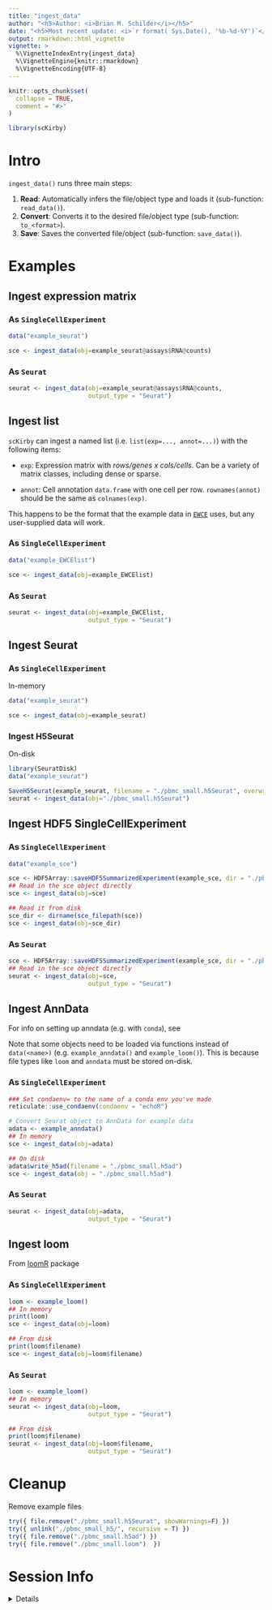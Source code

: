 ```yaml
---
title: "ingest_data"
author: "<h5>Author: <i>Brian M. Schilder</i></h5>" 
date: "<h5>Most recent update: <i>`r format( Sys.Date(), '%b-%d-%Y')`</i></h5>"
output: rmarkdown::html_vignette
vignette: >
  %\VignetteIndexEntry{ingest_data}
  %\VignetteEngine{knitr::rmarkdown}
  %\VignetteEncoding{UTF-8}
---
```


```r
knitr::opts_chunk$set(
  collapse = TRUE,
  comment = "#>"
)
```

```r
library(scKirby)
```

# Intro 

`ingest_data()` runs three main steps:

1. **Read**: Automatically infers the file/object type and loads it (sub-function: `read_data()`).  
2. **Convert**: Converts it to the desired file/object type (sub-function: `to_<format>`). 
3. **Save**: Saves the converted file/object (sub-function: `save_data()`).

# Examples 

## Ingest expression matrix  

### As `SingleCellExperiment`  

```r
data("example_seurat")

sce <- ingest_data(obj=example_seurat@assays$RNA@counts)
```

### As `Seurat` 

```r
seurat <- ingest_data(obj=example_seurat@assays$RNA@counts, 
                      output_type = "Seurat") 
```



## Ingest list 

`scKirby` can ingest a named list (i.e. `list(exp=..., annot=...)`) with the following items:  

- `exp`: Expression matrix with *rows/genes x cols/cells*. 
Can be a variety of matrix classes, including dense or sparse.  

- `annot`: Cell annotation `data.frame` with one cell per row. 
`rownames(annot)` should be the same as `colnames(exp)`. 

This happens to be the format that the example data in [`EWCE`](https://github.com/NathanSkene/EWCE) uses, but any user-supplied data will work. 

### As `SingleCellExperiment`  

```r
data("example_EWCElist")

sce <- ingest_data(obj=example_EWCElist)
```

### As `Seurat` 

```r
seurat <- ingest_data(obj=example_EWCElist, 
                      output_type = "Seurat")
```



## Ingest Seurat 

### As `SingleCellExperiment`  

In-memory

```r
data("example_seurat")

sce <- ingest_data(obj=example_seurat)
```

### Ingest H5Seurat  

On-disk 

```r
library(SeuratDisk)
data("example_seurat")

SaveH5Seurat(example_seurat, filename = "./pbmc_small.h5Seurat", overwrite = T)
seurat <- ingest_data(obj="./pbmc_small.h5Seurat")
```


## Ingest HDF5 SingleCellExperiment 

### As `SingleCellExperiment`  

```r
data("example_sce")

sce <- HDF5Array::saveHDF5SummarizedExperiment(example_sce, dir = "./pbmc_small_h5", replace=T)
## Read in the sce object directly
sce <- ingest_data(obj=sce)

## Read it from disk
sce_dir <- dirname(sce_filepath(sce))
sce <- ingest_data(obj=sce_dir)
```

### As `Seurat` 

```r
sce <- HDF5Array::saveHDF5SummarizedExperiment(example_sce, dir = "./pbmc_small_h5", replace=T)
## Read in the sce object directly
seurat <- ingest_data(obj=sce,
                      output_type = "Seurat") 
```



## Ingest AnnData 

For info on setting up anndata (e.g. with `conda`), see 

Note that some objects need to be loaded via functions instead of `data(<name>)` 
(e.g. `example_anndata()` and `example_loom()`). 
This is because file types like `loom` and `anndata` must be stored on-disk.  

### As `SingleCellExperiment`  

```r
### Set condaenv= to the name of a conda env you've made 
reticulate::use_condaenv(condaenv = "echoR")

# Convert Seurat object to AnnData for example data
adata <- example_anndata()
## In memory
sce <- ingest_data(obj=adata)

## On disk
adata$write_h5ad(filename = "./pbmc_small.h5ad")
sce <- ingest_data(obj = "./pbmc_small.h5ad")
```

### As `Seurat` 

```r
seurat <- ingest_data(obj=adata, 
                      output_type = "Seurat")
```





## Ingest loom

From [loomR](https://github.com/mojaveazure/loomR) package

### As `SingleCellExperiment`  

```r
loom <- example_loom()
## In memory
print(loom)
sce <- ingest_data(obj=loom) 

## From disk
print(loom$filename)
sce <- ingest_data(obj=loom$filename)
```

### As `Seurat`  

```r
loom <- example_loom()
## In memory 
seurat <- ingest_data(obj=loom, 
                      output_type = "Seurat") 

## From disk
print(loom$filename)
seurat <- ingest_data(obj=loom$filename,
                      output_type = "Seurat")
```


# Cleanup 

Remove example files 

```r
try({ file.remove("./pbmc_small.h5Seurat", showWarnings=F) })
try({ unlink("./pbmc_small_h5/", recursive = T) })
try({ file.remove("./pbmc_small.h5ad") })
try({ file.remove("./pbmc_small.loom")  })
```


# Session Info

<details>

```r
utils::sessionInfo()
```

</details>
